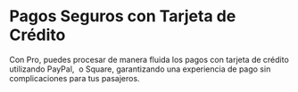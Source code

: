 # Pagos Seguros con Tarjeta de Crédito

Con Pro, puedes procesar de manera fluida los pagos con tarjeta de crédito utilizando PayPal,  o Square, garantizando una experiencia de pago sin complicaciones para tus pasajeros.
